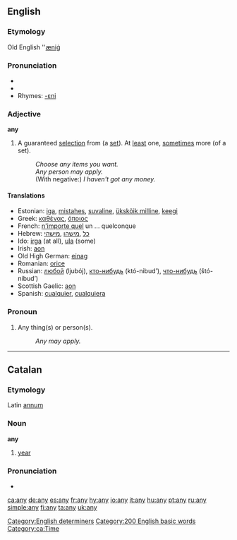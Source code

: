 ==English==

{{rank|into|up|your|58|any|what|do|has}}

===Etymology===
Old English ''[[æniġ]]

===Pronunciation===
* {{IPA|/eniː/}}
* {{audio|en-us-any.ogg|Audio (US)}}
* Rhymes: [[Rhymes:English:-ɛni|-ɛni]]

===Adjective===
'''any'''

# A guaranteed [[selection]] from (a [[set]]). At [[least]] one, [[sometimes]] more (of a set).
#: ''Choose any items you want.''
#: ''Any person may apply.''
#: (With negative:) ''I haven't got any money.''

[[Category:English determiners]]

====Translations====
*Estonian: [[iga]], [[mistahes]], [[suvaline]], [[ükskõik milline]], [[keegi]]
*Greek: [[καθένας]], [[όποιος]]
*French: [[n'importe quel]] un ... quelconque
*Hebrew: [[כל]] ,[[מישהו]] ,[[מישהי]]
*Ido: [[irga]] (at all), [[ula]] (some)
*Irish: [[aon]]
*Old High German: [[einag]]
*Romanian: [[orice]]
*Russian: [[любой]] (ljubój), [[кто-нибудь]] (któ-nibud’), [[что-нибудь]] (štó-nibud’)
*Scottish Gaelic: [[aon]]
*Spanish: [[cualquier]], [[cualquiera]]

===Pronoun===

# Any thing(s) or person(s).
#: ''Any may apply.''

[[Category:200 English basic words]]

----

==Catalan==
===Etymology===
Latin [[annum]]
===Noun===
'''any''' {{m}}

# [[year]]
===Pronunciation===
* {{IPA|/aɲ/}}

[[Category:ca:Time]]

[[ca:any]]
[[de:any]]
[[es:any]]
[[fr:any]]
[[hy:any]]
[[io:any]]
[[it:any]]
[[hu:any]]
[[pt:any]]
[[ru:any]]
[[simple:any]]
[[fi:any]]
[[ta:any]]
[[uk:any]]